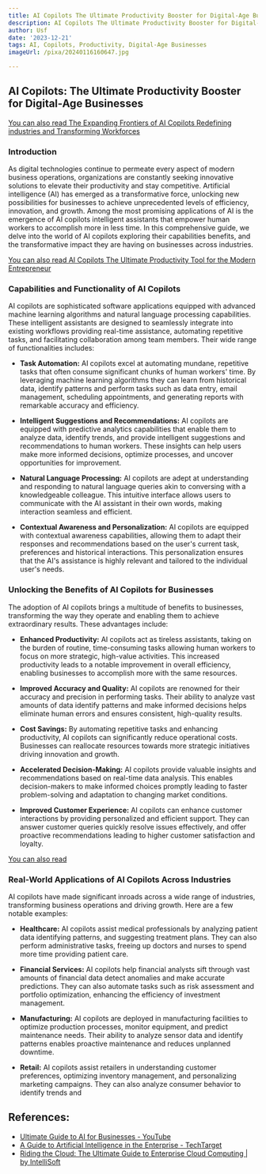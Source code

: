 ```yaml
---
title: AI Copilots The Ultimate Productivity Booster for Digital-Age Businesses
description: AI Copilots The Ultimate Productivity Booster for Digital-Age Businesses
author: Usf
date: '2023-12-21'
tags: AI, Copilots, Productivity, Digital-Age Businesses
imageUrl: /pixa/20240116160647.jpg

---
```

## AI Copilots: The  Ultimate Productivity  Booster for Digital-Age  Businesses

[You  can also read The Expanding Frontiers of AI Copilots Redefining industries and Transforming Workforces](The%20Expanding%20Frontiers%20of%20AI%20Copilots%20Redefining%20industries%20and%20Transforming%20Workforces)


### Introduction

As digital technologies continue to  permeate every aspect of  modern business operations, organizations are constantly seeking innovative solutions to elevate their productivity and  stay competitive.  Artificial intelligence (AI) has emerged  as  a transformative force, unlocking new  possibilities for businesses to achieve unprecedented levels of efficiency, innovation, and growth. Among the most promising applications of AI is the emergence of AI copilots  intelligent assistants that empower human workers to accomplish  more in less time. In this comprehensive guide, we delve into the world of AI copilots exploring their capabilities benefits, and the transformative impact they are having on businesses across  industries.

[You  can also read AI Copilots The Ultimate Productivity Tool  for the Modern Entrepreneur](AI%20Copilots%20The%20Ultimate%20Productivity%20Tool%20for%20the%20Modern%20Entrepreneur)


### Capabilities and Functionality of AI Copilots

AI copilots are sophisticated software applications equipped with advanced machine learning  algorithms and natural language processing capabilities. These intelligent assistants  are designed to seamlessly  integrate into existing workflows providing real-time assistance, automating repetitive tasks, and facilitating collaboration among team members. Their wide range of functionalities includes:

- **Task Automation:** AI copilots excel at automating mundane, repetitive  tasks that  often consume significant chunks of human workers' time. By leveraging machine learning algorithms they can learn from historical data, identify patterns and perform tasks  such as data entry, email management, scheduling appointments, and generating reports with remarkable accuracy  and efficiency.

- **Intelligent Suggestions and  Recommendations:** AI  copilots are equipped with predictive analytics capabilities that enable  them to analyze data, identify trends, and provide intelligent suggestions and recommendations  to human workers. These insights can help users make more informed decisions, optimize processes, and uncover opportunities for improvement.

-  **Natural Language Processing:** AI copilots are adept at understanding and responding to natural language queries akin to conversing with a knowledgeable colleague. This intuitive interface allows users to communicate with the AI assistant  in their own words, making interaction seamless and efficient.

- **Contextual Awareness and Personalization:** AI copilots are equipped with contextual awareness  capabilities, allowing them to adapt  their responses and recommendations based on the user's current task, preferences and historical interactions. This personalization ensures that the AI's assistance is highly relevant  and tailored to the  individual user's needs.

### Unlocking the Benefits of AI Copilots for Businesses

The adoption of AI copilots brings a multitude of benefits to businesses, transforming the way  they operate and enabling them to achieve  extraordinary results. These advantages include:

- **Enhanced Productivity:** AI copilots act as tireless assistants, taking on the burden of routine, time-consuming tasks allowing  human workers to focus on more  strategic, high-value  activities. This increased productivity leads to a notable improvement in overall efficiency, enabling businesses to accomplish more with the same resources.

- **Improved Accuracy and Quality:**  AI copilots are renowned for their accuracy  and precision in performing tasks. Their  ability to analyze vast amounts of data identify patterns and make informed decisions helps  eliminate  human errors and ensures consistent, high-quality results.

- **Cost Savings:** By  automating repetitive tasks and enhancing productivity, AI copilots can significantly reduce operational costs. Businesses can reallocate resources towards  more strategic initiatives driving innovation and growth.

- **Accelerated  Decision-Making:** AI copilots provide valuable insights  and recommendations based  on real-time data analysis. This enables decision-makers  to make informed choices promptly leading to faster problem-solving and adaptation  to changing market conditions.

- **Improved Customer Experience:** AI copilots can enhance customer  interactions by providing personalized and efficient support. They  can answer  customer queries quickly resolve issues effectively, and offer proactive recommendations leading to higher customer satisfaction and loyalty.

[You can also  read ]()


### Real-World Applications of AI Copilots Across Industries

AI copilots have  made significant inroads across a wide range  of industries,  transforming business operations and driving growth. Here are a few notable examples:

- **Healthcare:** AI copilots  assist medical  professionals  by analyzing patient data identifying patterns, and suggesting treatment plans. They can also  perform  administrative  tasks, freeing up doctors and nurses to spend more  time providing patient care.

-  **Financial Services:** AI copilots help  financial analysts sift through  vast amounts of financial data detect anomalies and make accurate predictions. They can also automate tasks such as risk  assessment and portfolio optimization,  enhancing  the efficiency of investment management.

- **Manufacturing:**  AI copilots are deployed in manufacturing facilities to optimize production processes, monitor  equipment, and predict maintenance needs. Their ability to analyze sensor data and identify patterns enables proactive maintenance and  reduces unplanned downtime.

- **Retail:** AI copilots assist retailers in understanding customer preferences, optimizing inventory management, and personalizing  marketing campaigns. They  can also analyze consumer behavior to identify trends and

## References:
- [Ultimate Guide to AI for Businesses - YouTube](https://youtube.com/watch?v=GIcwYS3enHE)
- [A Guide to Artificial Intelligence in the Enterprise - TechTarget](https://www.techtarget.com/searchenterpriseai/Ultimate-guide-to-artificial-intelligence-in-the-enterprise)
- [Riding the Cloud: The Ultimate Guide to Enterprise Cloud Computing | by IntelliSoft](https://medium.com/@IntelliSoft/riding-the-cloud-the-ultimate-guide-to-enterprise-cloud-computing-d5329362e2fd)
